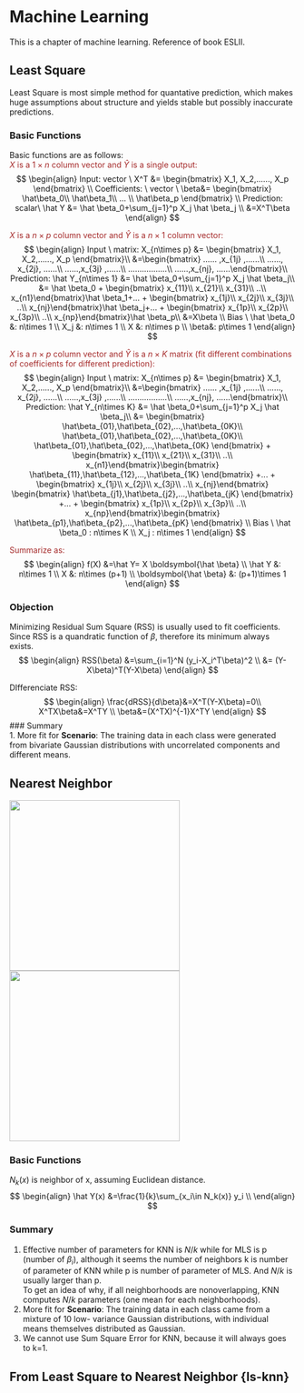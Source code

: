 # Machine Learning  
This is a chapter of machine learning. Reference of book ESLII.  

## Least Square  
Least Square is most simple method for quantative prediction, which makes huge assumptions about structure and yields stable but possibly inaccurate predictions.  
  
### Basic Functions  
Basic functions are as follows:  
<span style="color:brown">$X$ is a $1\times n$ column vector and $\hat Y$ is a single output: </span>  
$$
\begin{align}
Input: vector \ X^T &= \begin{bmatrix} X_1, X_2,......, X_p \end{bmatrix}  \\
Coefficients: \ vector \ \beta&= \begin{bmatrix} \hat\beta_0\\ \hat\beta_1\\ ... \\ \hat\beta_p \end{bmatrix} \\
Prediction: scalar\ \hat Y &= \hat \beta_0+\sum_{j=1}^p X_j \hat \beta_j \\
&=X^T\beta
\end{align}
$$

<span style="color:brown">$X$ is a $n\times p$ column vector and $\hat Y$ is a $n\times 1$ column vector: </span>   
$$
\begin{align}
Input \ matrix: X_{n\times p} &= \begin{bmatrix}
X_1, X_2,......, X_p \end{bmatrix}\\
&=\begin{bmatrix}
...... ,x_{1j} ,......\\
......, x_{2j}, ......\\
......,x_{3j} ,......\\
.................\\
......,x_{nj}, ......\end{bmatrix}\\
Prediction: \hat Y_{n\times 1} &= \hat \beta_0+\sum_{j=1}^p X_j \hat \beta_j\\
&= \hat \beta_0 + \begin{bmatrix}
x_{11}\\
x_{21}\\
x_{31}\\
..\\
x_{n1}\end{bmatrix}\hat \beta_1+... + \begin{bmatrix}
x_{1j}\\
x_{2j}\\
x_{3j}\\
..\\
x_{nj}\end{bmatrix}\hat \beta_j+... + \begin{bmatrix}
x_{1p}\\
x_{2p}\\
x_{3p}\\
..\\
x_{np}\end{bmatrix}\hat \beta_p\\
&=X\beta \\
Bias \ \hat \beta_0 &: n\times 1 \\
X_j &: n\times 1 \\
X &: n\times p \\
\beta&: p\times 1
\end{align}
$$ 
    
<span style="color:brown">$X$ is a $n\times p$ column vector and $\hat Y$ is a $n\times K$ matrix (fit different combinations of coefficients for different prediction): </span>  
$$
\begin{align}
Input \ matrix: X_{n\times p} &= \begin{bmatrix}
X_1, X_2,......, X_p \end{bmatrix}\\
&=\begin{bmatrix}
...... ,x_{1j} ,......\\
......, x_{2j}, ......\\
......,x_{3j} ,......\\
.................\\
......,x_{nj}, ......\end{bmatrix}\\
Prediction: \hat Y_{n\times K} &= \hat \beta_0+\sum_{j=1}^p X_j \hat \beta_j\\
&=  \begin{bmatrix} \hat\beta_{01},\hat\beta_{02},...,\hat\beta_{0K}\\ \hat\beta_{01},\hat\beta_{02},...,\hat\beta_{0K}\\ \hat\beta_{01},\hat\beta_{02},...,\hat\beta_{0K}  \end{bmatrix} + \begin{bmatrix}
x_{11}\\
x_{21}\\
x_{31}\\
..\\
x_{n1}\end{bmatrix}\begin{bmatrix} \hat\beta_{11},\hat\beta_{12},...,\hat\beta_{1K} \end{bmatrix}    +... + \begin{bmatrix}
x_{1j}\\
x_{2j}\\
x_{3j}\\
..\\
x_{nj}\end{bmatrix} \begin{bmatrix} \hat\beta_{j1},\hat\beta_{j2},...,\hat\beta_{jK} \end{bmatrix}   +... + \begin{bmatrix}
x_{1p}\\
x_{2p}\\
x_{3p}\\
..\\
x_{np}\end{bmatrix}\begin{bmatrix} \hat\beta_{p1},\hat\beta_{p2},...,\hat\beta_{pK} \end{bmatrix} \\
Bias \ \hat \beta_0 : n\times K \\
X_j : n\times 1
\end{align}
$$
    
<span style="color:brown">Summarize as: </span>  
$$
\begin{align}
f(X) &=\hat Y= X \boldsymbol{\hat \beta}  \\
\hat Y &: n\times 1 \\
X &: n\times (p+1) \\
\boldsymbol{\hat \beta} &: (p+1)\times 1
\end{align}
$$
   
### Objection  
Minimizing Residual Sum Square (RSS) is usually used to fit coefficients. Since RSS is a quandratic function of $\beta$, therefore its minimum always exists.  
$$
\begin{align}
RSS(\beta) &=\sum_{i=1}^N (y_i-X_i^T\beta)^2 \\
&= (Y-X\beta)^T(Y-X\beta)
\end{align}
$$
  
DIfferenciate RSS:  
$$
\begin{align}
\frac{dRSS}{d\beta}&=X^T(Y-X\beta)=0\\
X^TX\beta&=X^TY \\
\beta&=(X^TX)^{-1}X^TY
\end{align}
$$
### Summary  
1. More fit for **Scenario**: The training data in each class were generated from bivariate Gaussian distributions with uncorrelated components and different means.

## Nearest Neighbor {#nearest-neighbor}  
<p float="left">
  <img src="imgs/15_knn.png" width="300" />
  <img src="imgs/1_knn.png" width="300" /> 
</p>
### Basic Functions  
$N_k(x)$ is neighbor of x, assuming Euclidean distance.  
$$
\begin{align}
\hat Y(x) &=\frac{1}{k}\sum_{x_i\in N_k(x)} y_i \\
\end{align}
$$
  
### Summary  
1. Effective number of parameters for KNN is $N/k$ while for MLS is p (number of $\beta_i$), although it seems the number of neighbors k is number of parameter of KNN while p is number of parameter of MLS. And $N/k$ is usually larger than p.  
To get an idea of why, if all neighborhoods are nonoverlapping, KNN computes $N/k$ parameters (one mean for each neighborhoods).  
2. More fit for **Scenario**: The training data in each class came from a mixture of 10 low- variance Gaussian distributions, with individual means themselves distributed as Gaussian.  
3. We cannot use Sum Square Error for KNN, because it will always goes to k=1.  

## From Least Square to Nearest Neighbor {ls-knn}  

